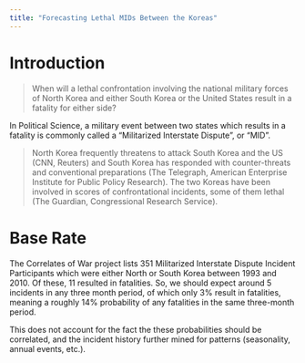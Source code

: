 ```yaml
---
title: "Forecasting Lethal MIDs Between the Koreas"
---
```


# Introduction

> When will a lethal confrontation involving the national military forces of North Korea and either South Korea or the United States result in a fatality for either side?

In Political Science, a military event between two states which results in a fatality is commonly called a "Militarized Interstate Dispute", or "MID".

> North Korea frequently threatens to attack South Korea and the US (CNN, Reuters) and South Korea has responded with counter-threats and conventional preparations (The Telegraph, American Enterprise Institute for Public Policy Research). The two Koreas have been involved in scores of confrontational incidents, some of them lethal (The Guardian, Congressional Research Service).

# Base Rate

The Correlates of War project lists 351 Militarized Interstate Dispute Incident Participants which were either North or South Korea between 1993 and 2010. Of these, 11 resulted in fatalities. So, we should expect around 5 incidents in any three month period, of which only 3% result in fatalities, meaning a roughly 14% probability of any fatalities in the same three-month period.

This does not account for the fact the these probabilities should be correlated, and the incident history further mined for patterns (seasonality, annual events, etc.).

# 